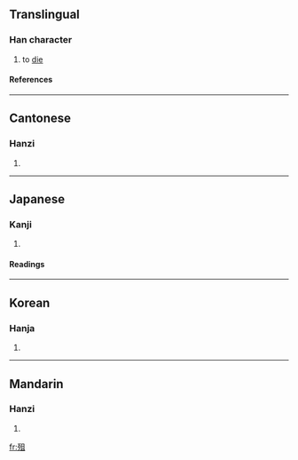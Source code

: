 ==Translingual==
===Han character===
{{Han char|rn=78|rad=歹|as=05|sn=9|four=1721<sub>0</sub>|canj=一弓月一 (MNBM)}}
# to [[die]]
====References====
{{Han ref|kx=0579.340|dkj=16408|dj=0971.370|hdz=21383.160|uh=6B82|ud=27522|bh=CF65|bd=53093}}

----
==Cantonese==
===Hanzi===
{{yue-hanzi|jyut=|y=chou4}}
# {{defn|Cantonese}}

----
==Japanese==
===Kanji===
{{ja-kanji|grade=|rs=歹05}}
# {{defn|Japanese}} 
====Readings====
{{ja-readings|on=[[そ]] (so), [[ぞ]] (zo)|kun=[[しぬ]] (shinu)}}

----
==Korean==
===Hanja===
{{ko-hanja|hangeul=조|eumhun=|rv=jo|mr=cho|y=co}}
# {{defn|Korean}}

----
==Mandarin==
===Hanzi===
{{cmn-hanzi|pin=[[bì]] (bi4), [[cú]] (cu2)|wg=pi<sup>4</sup>, ts'u<sup>2</sup>}}
# {{defn|Mandarin}}

[[fr:殂]]